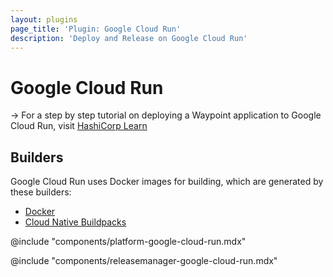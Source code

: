 ```yaml
---
layout: plugins
page_title: 'Plugin: Google Cloud Run'
description: 'Deploy and Release on Google Cloud Run'
---
```


# Google Cloud Run

-> For a step by step tutorial on deploying a Waypoint application to Google
Cloud Run, visit [HashiCorp
Learn](https://learn.hashicorp.com/tutorials/waypoint/google-cloud-run)

## Builders

Google Cloud Run uses Docker images for building, which are generated by these builders:

- [Docker](./docker)
- [Cloud Native Buildpacks](./pack)

@include "components/platform-google-cloud-run.mdx"

@include "components/releasemanager-google-cloud-run.mdx"
